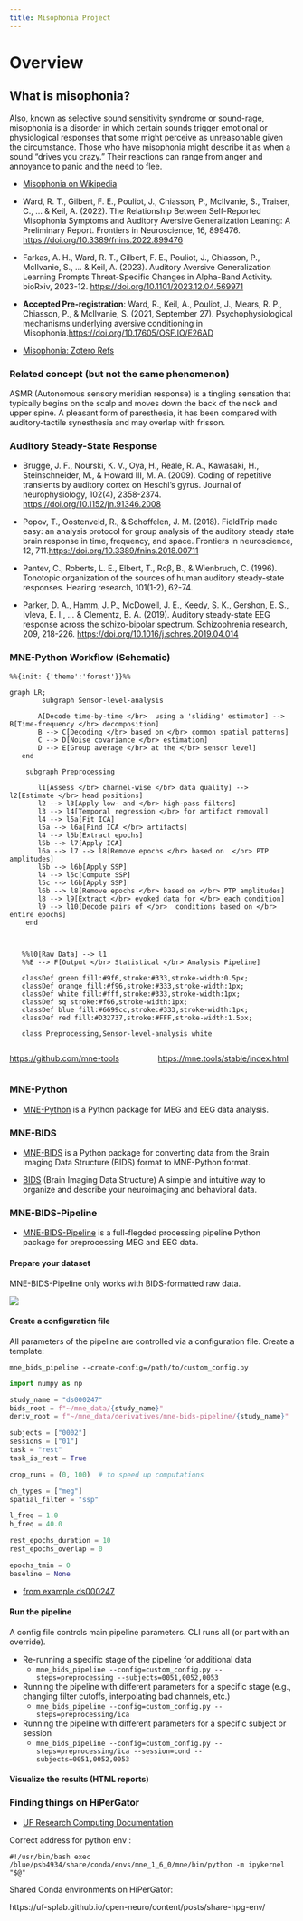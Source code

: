 ```yaml
---
title: Misophonia Project
---
```


# Overview

## What is misophonia?

Also, known as selective sound sensitivity syndrome or sound-rage, misophonia is a disorder in which certain sounds trigger emotional or physiological responses that some might perceive as unreasonable given the circumstance. Those who have misophonia might describe it as when a sound “drives you crazy.” Their reactions can range from anger and annoyance to panic and the need to flee.

- [Misophonia on Wikipedia](https://en.wikipedia.org/wiki/Misophonia)

- Ward, R. T., Gilbert, F. E., Pouliot, J., Chiasson, P., McIlvanie, S., Traiser, C., ... & Keil, A. (2022). The Relationship Between Self-Reported Misophonia Symptoms and Auditory Aversive Generalization Leaning: A Preliminary Report. Frontiers in Neuroscience, 16, 899476. [https://doi.org/10.3389/fnins.2022.899476](https://doi.org/10.3389/fnins.2022.899476)
- Farkas, A. H., Ward, R. T., Gilbert, F. E., Pouliot, J., Chiasson, P., McIlvanie, S., ... & Keil, A. (2023). Auditory Aversive Generalization Learning Prompts Threat-Specific Changes in Alpha-Band Activity. bioRxiv, 2023-12. [https://doi.org/10.1101/2023.12.04.569971](https://doi.org/10.1101/2023.12.04.569971)
- **Accepted Pre-registration**: Ward, R., Keil, A., Pouliot, J., Mears, R. P., Chiasson, P., & McIlvanie, S. (2021, September 27). Psychophysiological mechanisms underlying aversive conditioning in Misophonia.[https://doi.org/10.17605/OSF.IO/E26AD](https://doi.org/10.17605/OSF.IO/E26AD)

- [Misophonia: Zotero Refs](https://www.zotero.org/groups/2418504/uf-ephys-misophonia/library)

### Related concept (but not the same phenomenon)

ASMR (Autonomous sensory meridian response) is a tingling sensation that typically begins on the scalp and moves down the back of the neck and upper spine. A pleasant form of paresthesia, it has been compared with auditory-tactile synesthesia and may overlap with frisson.

### Auditory Steady-State Response

- Brugge, J. F., Nourski, K. V., Oya, H., Reale, R. A., Kawasaki, H., Steinschneider, M., & Howard III, M. A. (2009). Coding of repetitive transients by auditory cortex on Heschl's gyrus. Journal of neurophysiology, 102(4), 2358-2374. [https://doi.org/10.1152/jn.91346.2008](https://doi.org/10.1152/jn.91346.2008)

- Popov, T., Oostenveld, R., & Schoffelen, J. M. (2018). FieldTrip made easy: an analysis protocol for group analysis of the auditory steady state brain response in time, frequency, and space. Frontiers in neuroscience, 12, 711.[https://doi.org/10.3389/fnins.2018.00711](https://doi.org/10.3389/fnins.2018.00711)

- Pantev, C., Roberts, L. E., Elbert, T., Roβ, B., & Wienbruch, C. (1996). Tonotopic organization of the sources of human auditory steady-state responses. Hearing research, 101(1-2), 62-74.[]()

- Parker, D. A., Hamm, J. P., McDowell, J. E., Keedy, S. K., Gershon, E. S., Ivleva, E. I., ... & Clementz, B. A. (2019). Auditory steady-state EEG response across the schizo-bipolar spectrum. Schizophrenia research, 209, 218-226. [https://doi.org/10.1016/j.schres.2019.04.014](https://doi.org/10.1016/j.schres.2019.04.014)


### MNE-Python Workflow (Schematic)

```mermaid

%%{init: {'theme':'forest'}}%%

graph LR;
        subgraph Sensor-level-analysis

       A[Decode time-by-time </br>  using a 'sliding' estimator] --> B[Time-frequency </br> decomposition] 
       B --> C[Decoding </br> based on </br> common spatial patterns] 
       C --> D[Noise covariance </br> estimation] 
       D --> E[Group average </br> at the </br> sensor level] 
   end
  
    subgraph Preprocessing

       l1[Assess </br> channel-wise </br> data quality] --> l2[Estimate </br> head positions] 
       l2 --> l3[Apply low- and </br> high-pass filters] 
       l3 --> l4[Temporal regression </br> for artifact removal]
       l4 --> l5a[Fit ICA] 
       l5a --> l6a[Find ICA </br> artifacts] 
       l4 --> l5b[Extract epochs] 
       l5b --> l7[Apply ICA] 
       l6a --> l7 --> l8[Remove epochs </br> based on  </br> PTP amplitudes]  
       l5b --> l6b[Apply SSP] 
       l4 --> l5c[Compute SSP] 
       l5c --> l6b[Apply SSP] 
       l6b --> l8[Remove epochs </br> based on </br> PTP amplitudes] 
       l8 --> l9[Extract </br> evoked data for </br> each condition] 
       l9 --> l10[Decode pairs of </br>  conditions based on </br> entire epochs] 
    end
    

   
   %%l0[Raw Data] --> l1
   %%E --> F[Output </br> Statistical </br> Analysis Pipeline]    
   
   classDef green fill:#9f6,stroke:#333,stroke-width:0.5px;
   classDef orange fill:#f96,stroke:#333,stroke-width:1px;
   classDef white fill:#fff,stroke:#333,stroke-width:1px;
   classDef sq stroke:#f66,stroke-width:1px;
   classDef blue fill:#6699cc,stroke:#333,stroke-width:1px;
   classDef red fill:#D32737,stroke:#FFF,stroke-width:1.5px;
     
   class Preprocessing,Sensor-level-analysis white

```

::: columns
::: {.column width="50%"}

<https://github.com/mne-tools>

::: 
::: {.column width="50%"}

<https://mne.tools/stable/index.html>


:::
:::


### MNE-Python

- [MNE-Python](https://mne.tools/stable/index.html) is a Python package for MEG and EEG data analysis.

### MNE-BIDS

- [MNE-BIDS](https://mne.tools/mne-bids/stable/index.html) is a Python package for converting data from the Brain Imaging Data Structure (BIDS) format to MNE-Python format.

- [BIDS](https://bids.neuroimaging.io/) (Brain Imaging Data Structure) A simple and intuitive way to organize and describe your neuroimaging and behavioral data.

### MNE-BIDS-Pipeline   

- [MNE-BIDS-Pipeline](https://mne.tools/mne-bids-pipeline/stable/index.html) is a full-flegded processing pipeline Python package for preprocessing MEG and EEG data.



#### Prepare your dataset

MNE-BIDS-Pipeline only works with BIDS-formatted raw data.

![](https://mne.tools/mne-bids/assets/MNE-BIDS.png)



#### Create a configuration file

All parameters of the pipeline are controlled via a configuration file. Create a template:

`mne_bids_pipeline --create-config=/path/to/custom_config.py`

```python

import numpy as np

study_name = "ds000247"
bids_root = f"~/mne_data/{study_name}"
deriv_root = f"~/mne_data/derivatives/mne-bids-pipeline/{study_name}"

subjects = ["0002"]
sessions = ["01"]
task = "rest"
task_is_rest = True

crop_runs = (0, 100)  # to speed up computations

ch_types = ["meg"]
spatial_filter = "ssp"

l_freq = 1.0
h_freq = 40.0

rest_epochs_duration = 10
rest_epochs_overlap = 0

epochs_tmin = 0
baseline = None

```

-   [from example ds000247](https://mne.tools/mne-bids-pipeline/stable/examples/ds000247.html#configuration)

#### Run the pipeline

A config file controls main pipeline parameters. CLI runs all (or part with an override).

-   Re-running a specific stage of the pipeline for additional data
    -   `mne_bids_pipeline --config=custom_config.py --steps=preprocessing --subjects=0051,0052,0053`
-   Running the pipeline with different parameters for a specific stage (e.g., changing filter cutoffs, interpolating bad channels, etc.)
    -   `mne_bids_pipeline --config=custom_config.py --steps=preprocessing/ica`
-   Running the pipeline with different parameters for a specific subject or session
    -   `mne_bids_pipeline --config=custom_config.py --steps=preprocessing/ica --session=cond --subjects=0051,0052,0053`

#### Visualize the results (HTML reports)



### Finding things on HiPerGator

- [UF Research Computing Documentation](https://help.rc.ufl.edu/doc/UFRC_Help_and_Documentation)


Correct address for python env : 

`#!/usr/bin/bash
exec /blue/psb4934/share/conda/envs/mne_1_6_0/mne/bin/python -m ipykernel "$@"`

Shared Conda environments on HiPerGator:

https://uf-splab.github.io/open-neuro/content/posts/share-hpg-env/


